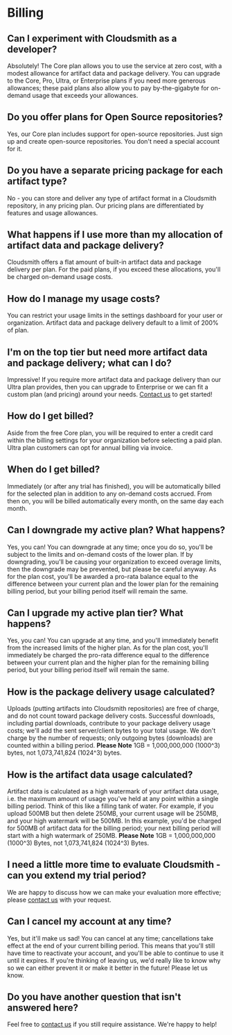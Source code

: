 # Billing

## Can I experiment with Cloudsmith as a developer?

Absolutely! The Core plan allows you to use the service at zero cost, with a modest allowance for artifact data and package delivery. You can upgrade to the Core, Pro, Ultra, or Enterprise plans if you need more generous allowances; these paid plans also allow you to pay by-the-gigabyte for on-demand usage that exceeds your allowances.

## Do you offer plans for Open Source repositories?

Yes, our Core plan includes support for open-source repositories. Just sign up and create open-source repositories. You don't need a special account for it. 

## Do you have a separate pricing package for each artifact type?

No - you can store and deliver any type of artifact format in a Cloudsmith repository, in any pricing plan. Our pricing plans are differentiated by features and usage allowances.

## What happens if I use more than my allocation of artifact data and package delivery?

Cloudsmith offers a flat amount of built-in artifact data and package delivery per plan. For the paid plans, if you exceed these allocations, you'll be charged on-demand usage costs.

## How do I manage my usage costs?

You can restrict your usage limits in the settings dashboard for your user or organization. Artifact data and package delivery default to a limit of 200% of plan.

## I'm on the top tier but need more artifact data and package delivery; what can I do?

Impressive! If you require more artifact data and package delivery than our Ultra plan provides, then you can upgrade to Enterprise or we can fit a custom plan (and pricing) around your needs. [Contact us](https://cloudsmith.com/company/contact-us) to get started!

## How do I get billed?

Aside from the free Core plan, you will be required to enter a credit card within the billing settings for your organization before selecting a paid plan. Ultra plan customers can opt for annual billing via invoice.

## When do I get billed?

Immediately (or after any trial has finished), you will be automatically billed for the selected plan in addition to any on-demand costs accrued. From then on, you will be billed automatically every month, on the same day each month.

## Can I downgrade my active plan? What happens?

Yes, you can! You can downgrade at any time; once you do so, you'll be subject to the limits and on-demand costs of the lower plan. If by downgrading, you'll be causing your organization to exceed overage limits, then the downgrade may be prevented, but please be careful anyway. As for the plan cost, you'll be awarded a pro-rata balance equal to the difference between your current plan and the lower plan for the remaining billing period, but your billing period itself will remain the same.

## Can I upgrade my active plan tier? What happens?

Yes, you can! You can upgrade at any time, and you'll immediately benefit from the increased limits of the higher plan. As for the plan cost, you'll immediately be charged the pro-rata difference equal to the difference between your current plan and the higher plan for the remaining billing period, but your billing period itself will remain the same.

## How is the package delivery usage calculated?

Uploads (putting artifacts into Cloudsmith repositories) are free of charge, and do not count toward package delivery costs. Successful downloads, including partial downloads, contribute to your package delivery usage costs; we'll add the sent server/client bytes to your total usage. We don't charge by the number of requests; only outgoing bytes (downloads) are counted within a billing period. **Please Note** 1GB = 1,000,000,000 (1000^3) bytes, not 1,073,741,824 (1024^3) bytes. 

## How is the artifact data usage calculated?

Artifact data is calculated as a high watermark of your artifact data usage, i.e. the maximum amount of usage you've held at any  point within a single billing period. Think of this like a filling tank of water. For example, if you upload 500MB but then delete 250MB, your current usage will be 250MB, and your high watermark will  be 500MB. In this example, you'd be charged for 500MB of artifact data for the billing period; your next billing period will start with a high watermark of 250MB. **Please Note** 1GB = 1,000,000,000 (1000^3) Bytes, not 1,073,741,824 (1024^3) Bytes.

## I need a little more time to evaluate Cloudsmith - can you extend my trial period?

We are happy to discuss how we can make your evaluation more effective; please [contact us](https://cloudsmith.com/company/contact-us) with your request.  

## Can I cancel my account at any time?

Yes, but it'll make us sad! You can cancel at any time; cancellations take effect at the end of your current billing period. This means that you'll still have time to reactivate your account, and you'll be able to continue to use it until it expires. If you're thinking of leaving us, we'd really like to know why so we can either prevent it or make it better in the future! Please let us know.

## Do you have another question that isn't answered here?

Feel free to [contact us](https://cloudsmith.com/company/contact-us)  if you still require assistance. We're happy to help!

